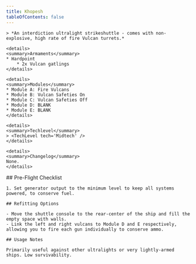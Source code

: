 ```yaml
---
title: Khopesh
tableOfContents: false
---
```


<Tabs>

  <TabItem label="Info" icon="information">

    > *An interdiction ultralight strikeshuttle - comes with non-explosive, high rate of fire Vulcan turrets.*

    <details>
    <summary>Armaments</summary>
    * Hardpoint
        * 2x Vulcan gatlings
    </details>

    <details>
    <summary>Modules</summary>
    * Module A: Fire Vulcans 
    * Module B: Vulcan Safeties On 
    * Module C: Vulcan Safeties Off 
    * Module D: BLANK 
    * Module E: BLANK
    </details>

    <details>
    <summary>Techlevel</summary>
    > <TechLevel tech='Midtech' />
    </details>

    <details>
    <summary>Changelog</summary>
    None.
    </details>

  </TabItem>

  <TabItem label="Guide" icon="open-book">
    ## Pre-Flight Checklist

    1. Set generator output to the minimum level to keep all systems powered, to conserve fuel.
    
    ## Refitting Options

    - Move the shuttle console to the rear-center of the ship and fill the empty space with walls.
    - Link the left and right vulcans to Module D and E respectively, allowing you to fire each gun individually to conserve ammo.

    ## Usage Notes

    Primarily useful against other ultralights or very lightly-armed ships. Low survivability.
  </TabItem>

</Tabs>